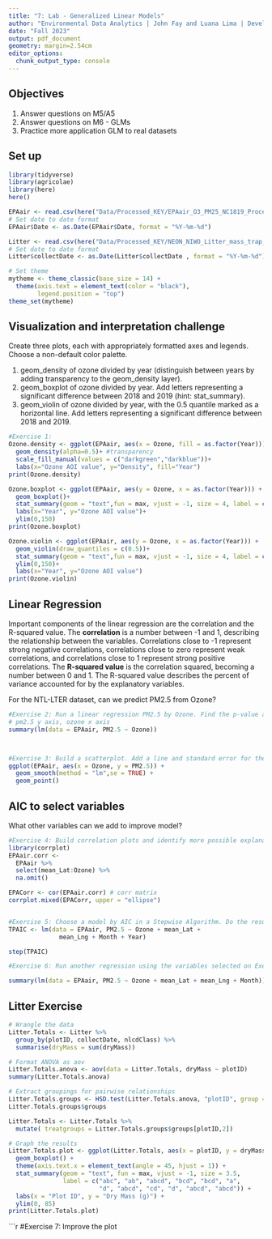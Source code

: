 ```yaml
---
title: "7: Lab - Generalized Linear Models"
author: "Environmental Data Analytics | John Fay and Luana Lima | Developed by Kateri Salk"
date: "Fall 2023"
output: pdf_document
geometry: margin=2.54cm
editor_options: 
  chunk_output_type: console
---
```


## Objectives
1. Answer questions on M5/A5
2. Answer questions on M6 - GLMs
3. Practice more application GLM to real datasets


## Set up
```r
library(tidyverse)
library(agricolae)   
library(here)
here()

EPAair <- read.csv(here("Data/Processed_KEY/EPAair_O3_PM25_NC1819_Processed.csv"), stringsAsFactors = TRUE)
# Set date to date format
EPAair$Date <- as.Date(EPAair$Date, format = "%Y-%m-%d")

Litter <- read.csv(here("Data/Processed_KEY/NEON_NIWO_Litter_mass_trap_Processed.csv"), stringsAsFactors = TRUE)
# Set date to date format
Litter$collectDate <- as.Date(Litter$collectDate , format = "%Y-%m-%d")

# Set theme
mytheme <- theme_classic(base_size = 14) +
  theme(axis.text = element_text(color = "black"), 
        legend.position = "top")
theme_set(mytheme)
```



## Visualization and interpretation challenge

Create three plots, each with appropriately formatted axes and legends. Choose a non-default color palette.

1. geom_density of ozone divided by year (distinguish between years by adding transparency to the geom_density layer).
2. geom_boxplot of ozone divided by year. Add letters representing a significant difference between 2018 and 2019 (hint: stat_summary). 
3. geom_violin of ozone divided by year, with the 0.5 quantile marked as a horizontal line. Add letters representing a significant difference between 2018 and 2019. 

```r
#Exercise 1:
Ozone.density <- ggplot(EPAair, aes(x = Ozone, fill = as.factor(Year))) +
  geom_density(alpha=0.5)+ #transparency
  scale_fill_manual(values = c("darkgreen","darkblue"))+
  labs(x="Ozone AOI value", y="Density", fill="Year")
print(Ozone.density)

Ozone.boxplot <- ggplot(EPAair, aes(y = Ozone, x = as.factor(Year))) +
  geom_boxplot()+
  stat_summary(geom = "text",fun = max, vjust = -1, size = 4, label = c("a","b"))+
  labs(x="Year", y="Ozone AOI value")+
  ylim(0,150)
print(Ozone.boxplot)

Ozone.violin <- ggplot(EPAair, aes(y = Ozone, x = as.factor(Year))) +
  geom_violin(draw_quantiles = c(0.5))+
  stat_summary(geom = "text",fun = max, vjust = -1, size = 4, label = c("a","b"))+
  ylim(0,150)+
  labs(x="Year", y="Ozone AOI value")
print(Ozone.violin)
```

## Linear Regression

Important components of the linear regression are the correlation and the R-squared value. The **correlation** is a number between -1 and 1, describing the relationship between the variables. Correlations close to -1 represent strong negative correlations, correlations close to zero represent weak correlations, and correlations close to 1 represent strong positive correlations. The **R-squared value** is the correlation squared, becoming a number between 0 and 1. The R-squared value describes the percent of variance accounted for by the explanatory variables. 

For the NTL-LTER dataset, can we predict PM2.5 from Ozone?

```r

#Exercise 2: Run a linear regression PM2.5 by Ozone. Find the p-value and R-squared value. 
# pm2.5 y axis, ozone x axis
summary(lm(data = EPAair, PM2.5 ~ Ozone))



#Exercise 3: Build a scatterplot. Add a line and standard error for the linear regression. Add the regression equation to the plot
ggplot(EPAair, aes(x = Ozone, y = PM2.5)) +
  geom_smooth(method = "lm",se = TRUE) +
  geom_point() 

```


## AIC to select variables

What other variables can we add to improve model?

```r

#Exercise 4: Build correlation plots and identify more possible explanatory variables to add to the regression.
library(corrplot)
EPAair.corr <- 
  EPAair %>%
  select(mean_Lat:Ozone) %>%
  na.omit()

EPACorr <- cor(EPAair.corr) # corr matrix
corrplot.mixed(EPACorr, upper = "ellipse")


#Exercise 5: Choose a model by AIC in a Stepwise Algorithm. Do the results from AIC match the variables you selected on Exercise 4?
TPAIC <- lm(data = EPAair, PM2.5 ~ Ozone + mean_Lat + 
              mean_Lng + Month + Year)

step(TPAIC)

#Exercise 6: Run another regression using the variables selected on Exercise 6. Compare r-squared value with the one from Exercise 2. 

summary(lm(data = EPAair, PM2.5 ~ Ozone + mean_Lat + mean_Lng + Month))
```



## Litter Exercise

```r
# Wrangle the data
Litter.Totals <- Litter %>%
  group_by(plotID, collectDate, nlcdClass) %>%
  summarise(dryMass = sum(dryMass))

# Format ANOVA as aov
Litter.Totals.anova <- aov(data = Litter.Totals, dryMass ~ plotID)
summary(Litter.Totals.anova)

# Extract groupings for pairwise relationships
Litter.Totals.groups <- HSD.test(Litter.Totals.anova, "plotID", group = TRUE)
Litter.Totals.groups$groups

Litter.Totals <- Litter.Totals %>%
  mutate( treatgroups = Litter.Totals.groups$groups[plotID,2])

# Graph the results
Litter.Totals.plot <- ggplot(Litter.Totals, aes(x = plotID, y = dryMass)) +
  geom_boxplot() +
  theme(axis.text.x = element_text(angle = 45, hjust = 1)) +
  stat_summary(geom = "text", fun = max, vjust = -1, size = 3.5,
               label = c("abc", "ab", "abcd", "bcd", "bcd", "a", 
                         "d", "abcd", "cd", "d", "abcd", "abcd")) +
  labs(x = "Plot ID", y = "Dry Mass (g)") +
  ylim(0, 85)
print(Litter.Totals.plot)

```

```r
#Exercise 7: Improve the plot

